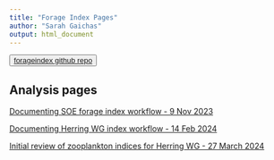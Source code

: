 ```yaml
---
title: "Forage Index Pages"
author: "Sarah Gaichas"
output: html_document
---
```


<button>
    <a href="https://github.com/NOAA-EDAB/forageindex"> forageindex github repo </a>
</button>


<!-- ADD LINKS BELOW, note, using the RMD link syntax will open the presentation in the same tab, which is annoying. Use the html with the "_blank" to fix that behavior -->

## Analysis pages
 

<a href="https://noaa-edab.github.io/forageindex/SOEforageindex.html" target="_blank"> Documenting SOE forage index workflow - 9 Nov 2023 </a>

<a href="https://noaa-edab.github.io/forageindex/HerringWGindex.html" target="_blank"> Documenting Herring WG index workflow - 14 Feb 2024 </a>

<a href="https://noaa-edab.github.io/forageindex/ZooplanktonOverview.html" target="_blank"> Initial review of zooplankton indices for Herring WG - 27 March 2024 </a>